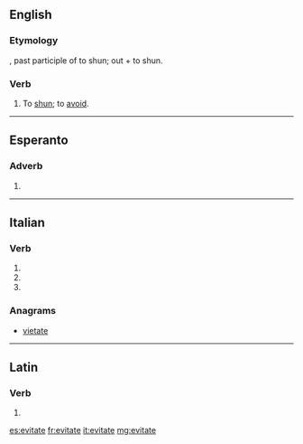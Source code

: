 ==English==

===Etymology===
{{etyl|la|en}} {{lena}} {{term|evitatus}}, past participle of {{term|evitare}} to shun; {{term|e}} out + {{term|vitare}} to shun.

===Verb===
{{en-verb|evitat}}

# {{context|obsolete|lang=en}} To [[shun]]; to [[avoid]].
#: {{rfquotek|Shakespeare}}

{{Webster 1913}}

----

==Esperanto==

===Adverb===
{{head|eo|participle}}

# {{eo-form of|evit|ate}}

----

==Italian==

===Verb===
{{head|it|verb form|cat2=past participle forms}}

# {{inflection of|evitare||2|p|pres|ind|lang=it}}
# {{inflection of|evitare||2|p|imp|lang=it}}
# {{feminine plural of|evitato|lang=it}}

===Anagrams===
* [[vietate#Italian|vietate]]

----

==Latin==

===Verb===
{{la-verb-form|ēvītāte}}

# {{inflection of|ēvītō||2|p|pres|act|imp|lang=la}}

[[es:evitate]]
[[fr:evitate]]
[[it:evitate]]
[[mg:evitate]]
